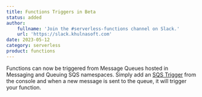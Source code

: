 ```yaml
---
title: Functions Triggers in Beta
status: added
author:
    fullname: 'Join the #serverless-functions channel on Slack.'
    url: 'https://slack.khulnasoft.com'
date: 2023-05-12
category: serverless
product: functions
---
```


Functions can now be triggered from Message Queues hosted in Messaging and Queuing SQS namespaces.
Simply add an [SQS Trigger](/serverless/functions/how-to/add-trigger-to-a-function/) from the console and when a new message is sent to the queue, it will trigger your function.

